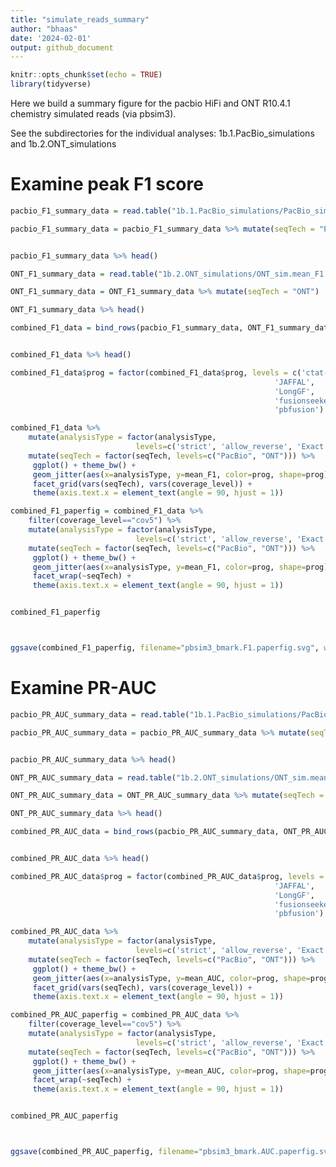 ```yaml
---
title: "simulate_reads_summary"
author: "bhaas"
date: '2024-02-01'
output: github_document
---
```


```r
knitr::opts_chunk$set(echo = TRUE)
library(tidyverse)
```


Here we build a summary figure for the pacbio HiFi and ONT R10.4.1 chemistry simulated reads (via pbsim3).

See the subdirectories for the individual analyses:
    1b.1.PacBio_simulations 
       and
    1b.2.ONT_simulations


# Examine peak F1 score

```r

pacbio_F1_summary_data = read.table("1b.1.PacBio_simulations/PacBio_sim.mean_F1.combined_results.tsv", header=T, sep="\t")

pacbio_F1_summary_data = pacbio_F1_summary_data %>% mutate(seqTech = "PacBio")


pacbio_F1_summary_data %>% head()
```



```r

ONT_F1_summary_data = read.table("1b.2.ONT_simulations/ONT_sim.mean_F1.combined_results.tsv", header=T, sep="\t")

ONT_F1_summary_data = ONT_F1_summary_data %>% mutate(seqTech = "ONT")

ONT_F1_summary_data %>% head()

```


```r

combined_F1_data = bind_rows(pacbio_F1_summary_data, ONT_F1_summary_data)


combined_F1_data %>% head()
```


```r

combined_F1_data$prog = factor(combined_F1_data$prog, levels = c('ctat-LR-fusion',
                                                           'JAFFAL',
                                                           'LongGF',
                                                           'fusionseeker',
                                                           'pbfusion') )


```




```r


combined_F1_data %>%
    mutate(analysisType = factor(analysisType, 
                            levels=c('strict', 'allow_reverse', 'Exact Brkpt', 'Fuzzy Brkpt') )) %>%
    mutate(seqTech = factor(seqTech, levels=c("PacBio", "ONT"))) %>%
     ggplot() + theme_bw() +
     geom_jitter(aes(x=analysisType, y=mean_F1, color=prog, shape=prog), width=0.2, height=0, size=rel(3)) +
     facet_grid(vars(seqTech), vars(coverage_level)) +
     theme(axis.text.x = element_text(angle = 90, hjust = 1)) 


```





```r

combined_F1_paperfig = combined_F1_data %>%
    filter(coverage_level=="cov5") %>%
    mutate(analysisType = factor(analysisType, 
                            levels=c('strict', 'allow_reverse', 'Exact Brkpt', 'Fuzzy Brkpt') )) %>%
    mutate(seqTech = factor(seqTech, levels=c("PacBio", "ONT"))) %>%
     ggplot() + theme_bw() +
     geom_jitter(aes(x=analysisType, y=mean_F1, color=prog, shape=prog), width=0.2, height=0, size=rel(3)) +
     facet_wrap(~seqTech) +
     theme(axis.text.x = element_text(angle = 90, hjust = 1)) 


combined_F1_paperfig




```

```r

ggsave(combined_F1_paperfig, filename="pbsim3_bmark.F1.paperfig.svg", width=8, height=5)


```


# Examine PR-AUC


```r

pacbio_PR_AUC_summary_data = read.table("1b.1.PacBio_simulations/PacBio_sim.mean_PR_AUC.combined_results.tsv", header=T, sep="\t")

pacbio_PR_AUC_summary_data = pacbio_PR_AUC_summary_data %>% mutate(seqTech = "PacBio")


pacbio_PR_AUC_summary_data %>% head()
```



```r

ONT_PR_AUC_summary_data = read.table("1b.2.ONT_simulations/ONT_sim.mean_PR_AUC.combined_results.tsv", header=T, sep="\t")

ONT_PR_AUC_summary_data = ONT_PR_AUC_summary_data %>% mutate(seqTech = "ONT")

ONT_PR_AUC_summary_data %>% head()

```


```r

combined_PR_AUC_data = bind_rows(pacbio_PR_AUC_summary_data, ONT_PR_AUC_summary_data)


combined_PR_AUC_data %>% head()
```


```r

combined_PR_AUC_data$prog = factor(combined_PR_AUC_data$prog, levels = c('ctat-LR-fusion',
                                                           'JAFFAL',
                                                           'LongGF',
                                                           'fusionseeker',
                                                           'pbfusion') )

```




```r


combined_PR_AUC_data %>%
    mutate(analysisType = factor(analysisType, 
                            levels=c('strict', 'allow_reverse', 'Exact Brkpt', 'Fuzzy Brkpt') )) %>%
    mutate(seqTech = factor(seqTech, levels=c("PacBio", "ONT"))) %>%
     ggplot() + theme_bw() +
     geom_jitter(aes(x=analysisType, y=mean_AUC, color=prog, shape=prog), width=0.2, height=0, size=rel(3)) +
     facet_grid(vars(seqTech), vars(coverage_level)) +
     theme(axis.text.x = element_text(angle = 90, hjust = 1)) 


```





```r

combined_PR_AUC_paperfig = combined_PR_AUC_data %>%
    filter(coverage_level=="cov5") %>%
    mutate(analysisType = factor(analysisType, 
                            levels=c('strict', 'allow_reverse', 'Exact Brkpt', 'Fuzzy Brkpt') )) %>%
    mutate(seqTech = factor(seqTech, levels=c("PacBio", "ONT"))) %>%
     ggplot() + theme_bw() +
     geom_jitter(aes(x=analysisType, y=mean_AUC, color=prog, shape=prog), width=0.2, height=0, size=rel(3)) +
     facet_wrap(~seqTech) +
     theme(axis.text.x = element_text(angle = 90, hjust = 1)) 


combined_PR_AUC_paperfig




```

```r

ggsave(combined_PR_AUC_paperfig, filename="pbsim3_bmark.AUC.paperfig.svg", width=8, height=5)


```

